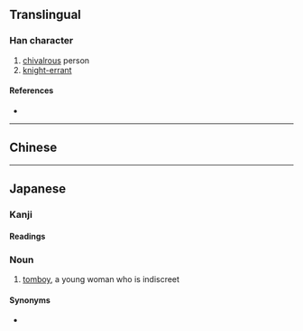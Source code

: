 {{also|俠}}
{{character info/new}}
==Translingual==

===Han character===
{{Han char|rn=9|rad=人|as=06|sn=8|four=|canj=OKT|ids=⿰亻夹}}

# [[chivalrous]] person
# [[knight-errant]]

====References====
* {{Han ref|kx=0102.291|dkj=00625|dj=0218.080|hdz=10147.010|uh=4FA0|ud=20384}}

----

==Chinese==
{{zh-see|俠}}

----

==Japanese==

===Kanji===
{{ja-kanji|grade=|rs=人06|kyu=俠}}

====Readings====
{{ja-readings
|on=, きょう
|kun=おとこだて-, きゃん-
}}

===Noun===
{{ja-noun|きゃん|kyu=俠}}

# [[tomboy]], a young woman who is indiscreet

====Synonyms====
* {{ja-r|お侠|お-きゃん}}